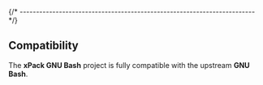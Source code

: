 
{/* ------------------------------------------------------------------------ */}

## Compatibility

The **xPack GNU Bash** project is fully compatible with the upstream
**GNU Bash**.

